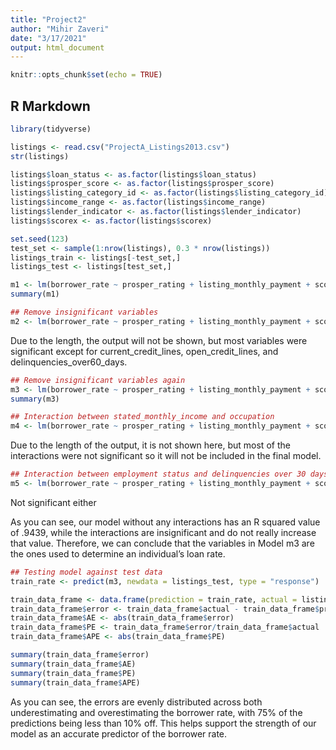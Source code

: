 ```yaml
---
title: "Project2"
author: "Mihir Zaveri"
date: "3/17/2021"
output: html_document
---
```


```r
knitr::opts_chunk$set(echo = TRUE)
```

## R Markdown



```r
library(tidyverse)
```


```r
listings <- read.csv("ProjectA_Listings2013.csv")
str(listings)
```
```r
listings$loan_status <- as.factor(listings$loan_status)
listings$prosper_score <- as.factor(listings$prosper_score)
listings$listing_category_id <- as.factor(listings$listing_category_id)
listings$income_range <- as.factor(listings$income_range)
listings$lender_indicator <- as.factor(listings$lender_indicator)
listings$scorex <- as.factor(listings$scorex)
```
```r
set.seed(123)
test_set <- sample(1:nrow(listings), 0.3 * nrow(listings))
listings_train <- listings[-test_set,]
listings_test <- listings[test_set,]

```

```r
m1 <- lm(borrower_rate ~ prosper_rating + listing_monthly_payment + scorex + prosper_score + listing_category_id + income_range + stated_monthly_income + employment_status_description + occupation + months_employed + lender_indicator + monthly_debt + current_delinquencies + delinquencies_last7_years + credit_lines_last7_years + inquiries_last6_months + amount_delinquent + current_credit_lines + open_credit_lines + bankcard_utilization + total_open_revolving_accounts + installment_balance + real_estate_balance + revolving_balance + real_estate_payment + revolving_available_percent + total_inquiries + total_trade_items + satisfactory_accounts + now_delinquent_derog + was_delinquent_derog + delinquencies_over30_days + delinquencies_over60_days + delinquencies_over90_days + is_homeowner, data = listings_train)
summary(m1)
```
```r
## Remove insignificant variables
m2 <- lm(borrower_rate ~ prosper_rating + listing_monthly_payment + scorex + prosper_score + listing_category_id + income_range + stated_monthly_income + employment_status_description + occupation + lender_indicator + inquiries_last6_months + current_credit_lines + open_credit_lines +   total_inquiries + delinquencies_over30_days + delinquencies_over60_days, data = listings_train)
```
Due to the length, the output will not be shown, but most variables were significant except for current_credit_lines, open_credit_lines, and delinquencies_over60_days.
```r
## Remove insignificant variables again
m3 <- lm(borrower_rate ~ prosper_rating + listing_monthly_payment + scorex + prosper_score + listing_category_id + income_range + stated_monthly_income + employment_status_description + occupation + lender_indicator + inquiries_last6_months + total_inquiries + delinquencies_over30_days, data = listings_train)
summary(m3)
```
```r
## Interaction between stated_monthly_income and occupation
m4 <- lm(borrower_rate ~ prosper_rating + listing_monthly_payment + scorex + prosper_score + listing_category_id + income_range + stated_monthly_income * occupation + employment_status_description + lender_indicator + inquiries_last6_months + current_credit_lines + open_credit_lines +   total_inquiries + delinquencies_over30_days + delinquencies_over60_days, data = listings_train)
```
Due to the length of the output, it is not shown here, but most of the interactions were not significant so it will not be included in the final model.

```r
## Interaction between employment status and delinquencies over 30 days
m5 <- lm(borrower_rate ~ prosper_rating + listing_monthly_payment + scorex + prosper_score + listing_category_id + income_range + stated_monthly_income + employment_status_description * delinquencies_over30_days + occupation + lender_indicator + inquiries_last6_months + total_inquiries, data = listings_train)
```
Not significant either

As you can see, our model without any interactions has an R squared value of .9439, while the interactions are insignificant and do not really increase that value. Therefore, we can conclude that the variables in Model m3 are the ones used to determine an individual's loan rate.


```r
## Testing model against test data
train_rate <- predict(m3, newdata = listings_test, type = "response")

train_data_frame <- data.frame(prediction = train_rate, actual = listings_test$borrower_rate)
train_data_frame$error <- train_data_frame$actual - train_data_frame$prediction
train_data_frame$AE <- abs(train_data_frame$error)
train_data_frame$PE <- train_data_frame$error/train_data_frame$actual
train_data_frame$APE <- abs(train_data_frame$PE)
```
```r
summary(train_data_frame$error)
summary(train_data_frame$AE)
summary(train_data_frame$PE)
summary(train_data_frame$APE)
```
As you can see, the errors are evenly distributed across both underestimating and overestimating the borrower rate, with 75% of the predictions being less than 10% off. This helps support the strength of our model as an accurate predictor of the borrower rate.
